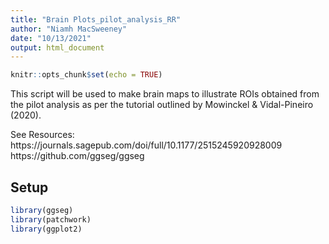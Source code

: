 ```yaml
---
title: "Brain Plots_pilot_analysis_RR"
author: "Niamh MacSweeney"
date: "10/13/2021"
output: html_document
---
```

```r
knitr::opts_chunk$set(echo = TRUE)
```
This script will be used to make brain maps to illustrate ROIs obtained from the pilot analysis as per the tutorial outlined by Mowinckel & Vidal-Pineiro (2020).

See Resources:
https://journals.sagepub.com/doi/full/10.1177/2515245920928009
https://github.com/ggseg/ggseg

## Setup

```r

library(ggseg)
library(patchwork)
library(ggplot2)
```

